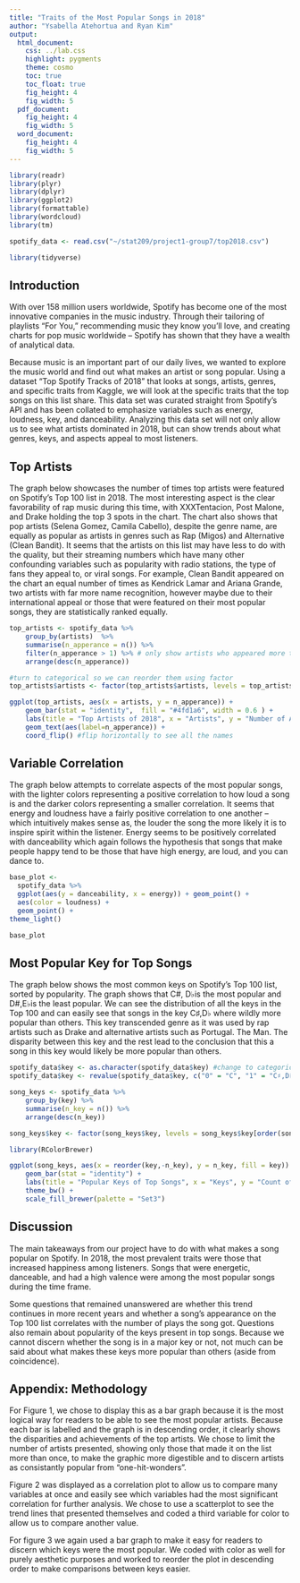 ```yaml
---
title: "Traits of the Most Popular Songs in 2018"
author: "Ysabella Atehortua and Ryan Kim"
output: 
  html_document:
    css: ../lab.css
    highlight: pygments
    theme: cosmo
    toc: true
    toc_float: true    
    fig_height: 4
    fig_width: 5
  pdf_document:
    fig_height: 4
    fig_width: 5
  word_document:
    fig_height: 4
    fig_width: 5
---
```


```r
library(readr)
library(plyr)
library(dplyr)
library(ggplot2)
library(formattable)
library(wordcloud)
library(tm)

spotify_data <- read.csv("~/stat209/project1-group7/top2018.csv")

library(tidyverse)
```

## Introduction

With over 158 million users worldwide, Spotify has become one of the most innovative companies in the music industry. Through their tailoring of playlists "For You," recommending music they know you'll love, and creating charts for pop music worldwide -- Spotify has shown that they have a wealth of analytical data.

Because music is an important part of our daily lives, we wanted to explore the music world and find out what makes an artist or song popular. Using a dataset “Top Spotify Tracks of 2018” that looks at songs, artists, genres, and specific traits from Kaggle, we will look at the specific traits that the top songs on this list share. This data set was curated straight from Spotify's API and has been collated to emphasize variables such as energy, loudness, key, and danceability.
Analyzing this data set will not only allow us to see what artists dominated in 2018, but can show trends about what genres, keys, and aspects appeal to most listeners.

## Top Artists

The graph below showcases the number of times top artists were featured on Spotify’s Top 100 list in 2018. The most interesting aspect is the clear favorability of rap music during this time, with XXXTentacion, Post Malone, and Drake holding the top 3 spots in the chart. The chart also shows that pop artists (Selena Gomez, Camila Cabello), despite the genre name, are equally as popular as artists in genres such as Rap (Migos) and Alternative (Clean Bandit). It seems that the artists on this list may have less to do with the quality, but their streaming numbers which have many other confounding variables such as popularity with radio stations, the type of fans they appeal to, or viral songs. For example, Clean Bandit appeared on the chart an equal number of times as Kendrick Lamar and Ariana Grande, two artists with far more name recognition, however maybe due to their international appeal or those that were featured on their most popular songs, they are statistically ranked equally.

```r
top_artists <- spotify_data %>%
    group_by(artists)  %>%
    summarise(n_apperance = n()) %>%
    filter(n_apperance > 1) %>% # only show artists who appeared more than once
    arrange(desc(n_apperance))

#turn to categorical so we can reorder them using factor
top_artists$artists <- factor(top_artists$artists, levels = top_artists$artists[order(top_artists$n_apperance)]) # put in descending order 

ggplot(top_artists, aes(x = artists, y = n_apperance)) +
    geom_bar(stat = "identity",  fill = "#4fd1a6", width = 0.6 ) + 
    labs(title = "Top Artists of 2018", x = "Artists", y = "Number of Apperance on the Top 100") + theme_light() +
    geom_text(aes(label=n_apperance)) +
    coord_flip() #flip horizontally to see all the names
```

## Variable Correlation

The graph below attempts to correlate aspects of the most popular songs, with the lighter colors representing a positive correlation to how loud a song is and the darker colors representing a smaller correlation. It seems that energy and loudness have a fairly positive correlation to one another -- which intuitively makes sense as, the louder the song the more likely it is to inspire spirit within the listener. Energy seems to be positively correlated with danceability which again follows the hypothesis that songs that make people happy tend to be those that have high energy, are loud, and you can dance to.

```r
base_plot <- 
  spotify_data %>% 
  ggplot(aes(y = danceability, x = energy)) + geom_point() + 
  aes(color = loudness) +
  geom_point() +
theme_light()

base_plot
```


## Most Popular Key for Top Songs

The graph below shows the most common keys on Spotify’s Top 100 list, sorted by popularity. The graph shows that C#, D♭is the most popular and D#,E♭is the least popular. We can see the distribution of all the keys in the Top 100 and can easily see that songs in the key C♯,D♭ where wildly more popular than others. This key transcended genre as it was used by rap artists such as Drake and alternative artists such as Portugal. The Man. The disparity between this key and the rest lead to the conclusion that this a song in this key would likely be more popular than others.

```r
spotify_data$key <- as.character(spotify_data$key) #change to categorical
spotify_data$key <- revalue(spotify_data$key, c("0" = "C", "1" = "C♯,D♭", "2" = "D", "3" = "D♯,E♭", "4" = "E", "5" =  "F", "6" = "F♯,G♭","7" = "G","8" = "G♯,A♭","9" = "A","10" = "A♯,B♭","11" = "B")) 

song_keys <- spotify_data %>%
    group_by(key) %>%
    summarise(n_key = n()) %>%
    arrange(desc(n_key))

song_keys$key <- factor(song_keys$key, levels = song_keys$key[order(song_keys$n_key)]) # in order to visualise the keys in descending order

library(RColorBrewer)

ggplot(song_keys, aes(x = reorder(key,-n_key), y = n_key, fill = key)) +
    geom_bar(stat = "identity") +
    labs(title = "Popular Keys of Top Songs", x = "Keys", y = "Count of Keys on the Top 100") +
    theme_bw() +
    scale_fill_brewer(palette = "Set3")
```

## Discussion

The main takeaways from our project have to do with what makes a song popular on Spotify. In 2018, the most prevalent traits were those that increased happiness among listeners. Songs that were energetic, danceable, and had a high valence were among the most popular songs during the time frame.

Some questions that remained unanswered are whether this trend continues in more recent years and whether a song's appearance on the Top 100 list correlates with the number of plays the song got. Questions also remain about popularity of the keys present in top songs. Because we cannot discern whether the song is in a major key or not, not much can be said about what makes these keys more popular than others (aside from coincidence).

## Appendix: Methodology

For Figure 1, we chose to display this as a bar graph because it is the most logical way for readers to be able to see the most popular artists. Because each bar is labelled and the graph is in descending order, it clearly shows the disparities and achievements of the top artists. We chose to limit the number of artists presented, showing only those that made it on the list more than once, to make the graphic more digestible and to discern artists as consistantly popular from "one-hit-wonders".

Figure 2 was displayed as a correlation plot to allow us to compare many variables at once and easily see which variables had the most significant correlation for further analysis. We chose to use a scatterplot to see the trend lines that presented themselves and coded a third variable for color to allow us to compare another value.

For figure 3 we again used a bar graph to make it easy for readers to discern which keys were the most popular. We coded with color as well for purely aesthetic purposes and worked to reorder the plot in descending order to make comparisons between keys easier.

